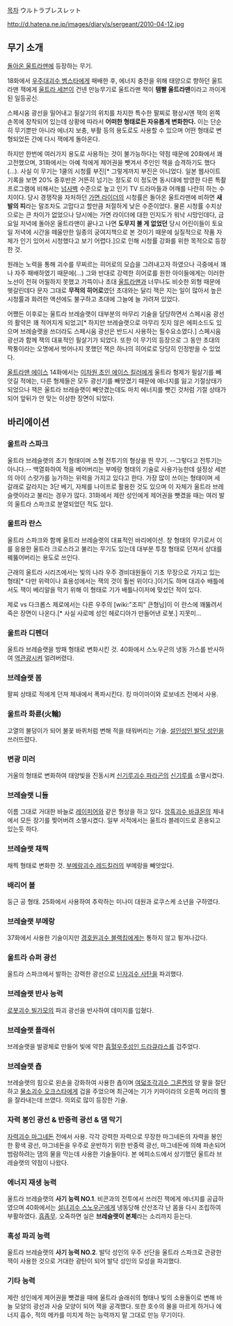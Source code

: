 [[목차]]
ウルトラブレスレット

http://d.hatena.ne.jp/images/diary/s/sergeant/2010-04-12.jpg

== 무기 소개 ==
[[돌아온 울트라맨]]에 등장하는 무기.

18화에서 [[우주대괴수 벰스타]]에게 패배한 후, 에너지 충전을 위해 태양으로 향하던 울트라맨 잭에게 [[울트라 세븐]]이 건넨 만능무기로 울트라맨 잭이 '''템빨 울트라맨'''이라고 까이게 된 일등공신. 

스페시움 광선을 밀어내고 필살기의 위치를 차지한 특수한 팔찌로 평상시엔 잭의 왼쪽 손목에 장착되어 있는데 상황에 따라서 '''어떠한 형태로든 자유롭게 변화한다.''' 이는 단순히 무기뿐만 아니라 에너지 보충, 부활 등의 용도로도 사용할 수 있으며 어떤 형태로 변형되었든 간에 다시 잭에게 돌아온다.

하지만 한번에 여러가지 용도로 사용하는 것이 불가능하다는 약점 때문에 20화에서 꽤 고전했으며, 31화에서는 아예 적에게 제어권을 뺏겨서 주인인 잭을 습격하기도 했다(...). 사실 이 무기는 1쿨의 시청률 부진[* 그렇게까지 부진은 아니었다. 일본 웹사이트 기록을 보면 20% 중후반은 거뜬히 넘기는 정도로 이 정도면 동시대에 방영한 다른 특촬 프로그램에 비해서는 [[넘사벽]] 수준으로 높고 인기 TV 드라마들과 어깨를 나란히 하는 수치이다. 당시 경쟁작을 자처하던 [[가면 라이더]]의 시청률은 돌아온 울트라맨에 비하면 '''새발의 피'''라는 말조차도 고맙다고 할만큼 처절하게 낮은 수준이었다. 물론 시청률 수치상으로는 큰 차이가 없었으나 당시에는 가면 라이더에 대한 인지도가 워낙 시망인데다, 금요일 저녁에 돌아온 울트라맨이 끝나고 나면 '''도무지 볼 게 없었던''' 당시 어린이들이 토요일 저녁에 시간을 떼울만한 일종의 궁여지책으로 본 것이기 때문에 실질적으로 작품 자체가 인기 있어서 시청했다고 보기 어렵다.]으로 인해 시청률 강화를 위한 목적으로 등장한 것. 

원래는 노력을 통해 괴수를 무찌르는 히어로의 모습을 그려내고자 하였으나 극중에서 꽤나 자주 패배하였기 때문에(...) 그와 반대로 강력한 히어로를 원한 아이들에게는 이러한 노선이 전혀 어필하지 못했고 가뜩이나 초대 [[울트라맨]]과 너무나도 비슷한 외형 때문에 헷갈린데다 문자 그대로 '''무적의 히어로'''였던 초대와는 달리 잭은 지는 일이 많아서 높은 시청률과 화려한 액션에도 불구하고 초대에 그늘에 늘 가려져 있었다.

어쨌든 이후로는 울트라 브레슬랫이 대부분의 마무리 기술을 담당하면서 스페시움 광선의 활약은 꽤 적어지게 되었고[* 하지만 브레슬랫으로 마무리 짓지 않은 에피소드도 있으며 브레슬랫을 쓰더라도 스페시움 광선은 반드시 사용하는 필수요소였다.] 스페시움 광선과 함께 잭의 대표적인 필살기가 되었다. 또한 이 무기의 등장으로 그 동안 초대의 짝퉁이라는 오명에서 벗어나지 못했던 잭은 하나의 히어로로 당당히 인정받을 수 있었다. 

[[울트라맨 에이스]] 14화에서는 [[이차원 초인 에이스 킬러]]에게 울트라 형제가 필살기를 빼앗길 적에는, 다른 형제들은 모두 광선기를 빼앗겼기 때문에 에너지를 잃고 기절상태가 되었으나 잭은 울트라 브레슬랫이 빼앗겼는데도 마치 에너지를 뺏긴 것처럼 기절 상태가 되어 앞뒤가 안 맞는 이상한 장면이 되었다.

== 바리에이션 ==
=== 울트라 스파크 ===
울트라 브레슬랫의 초기 형태이며 소형 전투기의 형상을 띈 무기. --그렇다고 전투기는 아니다.-- 백열화하여 적을 베어버리는 부메랑 형태의 기술로 사용가능한데 설정상 세븐의 아이 스랏가를 능가하는 위력을 가지고 있다고 한다. 가장 많이 쓰이는 형태이며 세 갈래로 갈라지는 3단 베기, 자체를 나이프로 활용한 것도 있으며 이 자체가 울트라 브레슬랫이라고 불리는 경우가 많다. 31화에서 제란 성인에게 제어권을 뺏겼을 때는 여러 발의 울트라 스파크로 분열되었던 적도 있다.

=== 울트라 란스 ===
울트라 스파크와 함께 울트라 브레슬랫의 대표적인 바리에이션. 창 형태의 무기로서 이를 응용한 울트라 크로스라고 불리는 무기도 있는데 대부분 투창 형태로 던져서 상대를 꿰뚫어버리는 용도로 쓰인다. 

근래의 울트라 시리즈에서는 빛의 나라 우주 경비대원들이 기초 무장으로 가지고 있는 형태[* 다만 위력이나 효용성에서는 잭의 것이 훨씬 위이다.]이기도 하며 대괴수 배틀에서도 잭이 베리알을 막기 위해 이 형태로 기가 배틀나이저에 맞섰던 적이 있다.

제로 vs 다크롭스 제로에서는 다른 우주의 [wiki:"조피" 큰형님]이 이 란스에 꽤뚫려서 죽은 장면이 나온다.[* 사실 사로메 성인 헤로디아가 만들어낸 로봇.] 지못미...

=== 울트라 디펜더 ===
울트라 브레슬랫을 방패 형태로 변화시킨 것. 40화에서 스노우곤의 냉동 가스를 반사하여 [[역관광]]시켜 얼려버렸다.

=== 브레슬랫 봄 ===
팔찌 상태로 적에게 던져 체내에서 폭파시킨다. 킹 마이마이와 로보네즈 전에서 사용.

=== 울트라 화륜(火輪) ===
고열의 불덩이가 되어 불꽃 바퀴처럼 변해 적을 태워버리는 기술. [[설인성인 발닥 성인]]을 쓰러뜨렸다.

=== 변광 미러 ===
거울의 형태로 변화하여 태양빛을 진동시켜 [[신기루괴수 파라곤]]의 [[신기루]]를 소멸시켰다.

=== 브레슬랫 니들 ===
이름 그대로 거대한 바늘로 [[레이피어]]와 같은 형상을 하고 있다. [[암흑괴수 바큐몬]]의 체내에서 모든 장기를 찢어버려 소멸시켰다. 일부 서적에서는 울트라 블레이드로 혼용되고 있는듯 하다.

=== 브레슬랫 채찍 ===
채찍 형태로 변화한 것. [[부메랑괴수 레드킬러]]의 부메랑을 빼앗았다.

=== 배리어 볼 ===
둥근 공 형태. 25화에서 사용하여 추락하는 미나미 대원과 로쿠스케 소년을 구하였다.

=== 브레슬랫 부메랑 ===
37화에서 사용한 기술이지만 [[경호원괴수 블랙킹]]에게는 통하지 않고 튕겨나갔다.

=== 울트라 슈퍼 광선 ===
울트라 스파크에서 발하는 강력한 광선으로 [[닌자괴수 사탄]]을 파괴했다.

=== 브레슬랫 반사 능력 ===
[[로봇괴수 빌가모]]의 파괴 광선을 반사하여 데미지를 입혔다.

=== 브레슬랫 플래쉬 ===
브레슬랫을 발광체로 만들어 빛에 약한 [[흡혈우주성인 드라큐라스]]를 겁주었다.

=== 브레슬랫 춉 ===
브레슬랫의 힘으로 왼손을 강화하여 사용한 춉이며 [[여덟조각괴수 그론켄]]의 양 팔을 절단하고 [[물소괴수 오크스타]]에게 겁을 주었으며 최근에는 기가 키마이라의 오른쪽 머리의 뿔을 잘라내는데 쓰였다. 의외로 많이 등장한 기술.

=== 자력 봉인 광선 & 반중력 광선 & 댐 막기 ===
[[자력괴수 마그네돈]] 전에서 사용. 각각 강력한 자력으로 무장한 마그네돈의 자력을 봉인한 황색 광선, 마그네돈을 우주로 운반하기 위한 반중력 광선, 마그네돈에 의해 파손되어 범람하려는 댐의 물을 막는데 사용한 기술들이다. 본 에피소드에서 상기했던 울트라 브레슬랫의 약점이 나왔다.

=== 에너지 재생 능력 ===
울트라 브레슬랫의 '''사기 능력 NO.1'''. 비콘과의 전투에서 쓰러진 잭에게 에너지를 공급하였으며 40화에서는 [[설녀괴수 스노우곤]]에게 냉동당해 산산조각 난 몸을 다시 조립하여 부활하였다. [[흠좀무]]. 오죽하면 실은 '''브레슬랫이 본체'''라는 소리까지 듣는다.

=== 혹성 파괴 능력 ===
울트라 브레슬랫의 '''사기 능력 NO.2'''. 발닥 성인의 우주 선단을 울트라 스파크로 관광한 잭이 사용한 것으로 거대한 광탄이 되어 발닥 성인의 모성을 파괴했다.

=== 기타 능력 ===
제란 성인에게 제어권을 뺏겼을 때에 울트라 슬래쉬의 형태나 빛의 소용돌이로 변해 바늘 모양의 광선과 사슬 모양이 되어 잭을 공격했다. 또한 호수의 물을 마르게 하거나 에너지 흡수, 적의 메카를 미치게 하는 능력까지 말 그대로 만능 무기이다.
